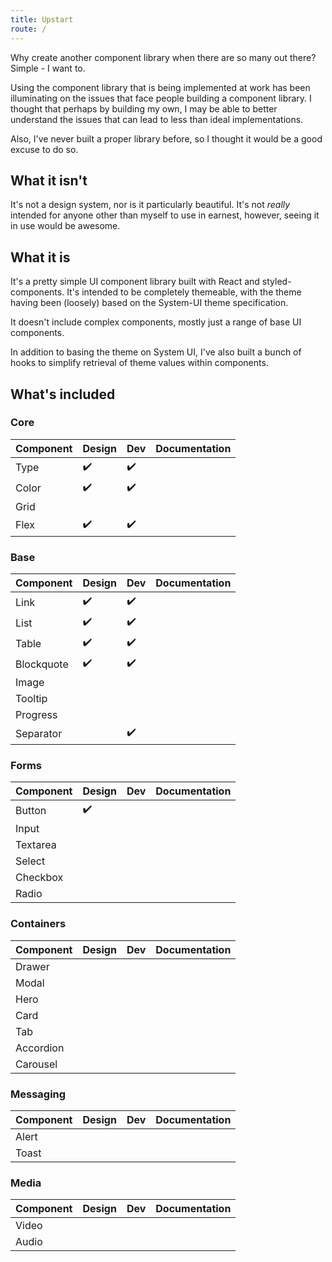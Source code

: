 ```yaml
---
title: Upstart
route: /
---
```


Why create another component library when there are so many out there? Simple - I want to.

Using the component library that is being implemented at work has been illuminating on the issues that face people building a component library. I thought that perhaps by building my own, I may be able to better understand the issues that can lead to less than ideal implementations.

Also, I've never built a proper library before, so I thought it would be a good excuse to do so.

## What it isn't

It's not a design system, nor is it particularly beautiful. It's not _really_ intended for anyone other than myself to use in earnest, however, seeing it in use would be awesome.

## What it is

It's a pretty simple UI component library built with React and styled-components. It's intended to be completely themeable, with the theme having been (loosely) based on the System-UI theme specification.

It doesn't include complex components, mostly just a range of base UI components.

In addition to basing the theme on System UI, I've also built a bunch of hooks to simplify retrieval of theme values within components.

## What's included

### Core

| Component | Design | Dev | Documentation |
|:--- |:--- |:--- |:--- |
| Type | ✔️ | ✔️ |  |
| Color | ✔️ | ✔️ |  |
| Grid |  |  |  |
| Flex | ✔️ | ✔️ |  |

### Base

| Component | Design | Dev | Documentation |
|:--- |:--- |:--- |:--- |
| Link | ✔️ | ✔️ |  |
| List | ✔️ | ✔️ |  |
| Table | ✔️ | ✔️ |  |
| Blockquote | ✔️ | ✔️ |  |
| Image |  |  |  |
| Tooltip |  |  |  |
| Progress |  |  |  |
| Separator |  | ✔️ |  |

### Forms

| Component | Design | Dev | Documentation |
|:--- |:--- |:--- |:--- |
| Button | ✔️ |  |  |
| Input |  |  |  |
| Textarea |  |  |  |
| Select |  |  |  |
| Checkbox |  |  |  |
| Radio |  |  |  |

### Containers

| Component | Design | Dev | Documentation |
|:--- |:--- |:--- |:--- |
| Drawer |  |  |  |
| Modal |  |  |  |
| Hero |  |  |  |
| Card |  |  |  |
| Tab |  |  |  |
| Accordion |  |  |  |
| Carousel |  |  |  |

### Messaging

| Component | Design | Dev | Documentation |
|:--- |:--- |:--- |:--- |
| Alert |  |  |  |
| Toast |  |  |  |

### Media

| Component | Design | Dev | Documentation |
|:--- |:--- |:--- |:--- |
| Video |  |  |  |
| Audio |  |  |  |
